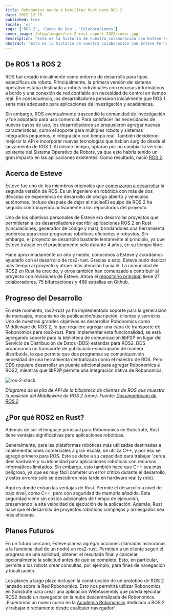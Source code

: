 ```yaml
---
title: Robonomics ayuda a habilitar Rust para ROS 2
date: 2022-12-29
published: true
locale: 'es'
tags: ['ROS 2', 'Casos de Uso', 'Colaboraciones']
cover_image: /blog/images/ros-2-rust-report-2022/cover.jpg
description: "Esta es la historia de nuestra colaboración con Esteve Fernández, un exmiembro del equipo original que creó el Sistema Operativo de Robots 2. Ha estado desarrollando enlaces de Rust para ROS 2 durante varios años. Queremos compartir la historia de este proyecto, explicar cómo ayudamos a Esteve y por qué tener Rust es útil para aplicaciones de robótica."
abstract: "Esta es la historia de nuestra colaboración con Esteve Fernández, un exmiembro del equipo original que creó el Sistema Operativo de Robots 2. Ha estado desarrollando enlaces de Rust para ROS 2 durante varios años. Queremos compartir la historia de este proyecto, explicar cómo ayudamos a Esteve y por qué tener Rust es útil para aplicaciones de robótica."
---
```


## De ROS 1 a ROS 2

ROS fue creado inicialmente como entorno de desarrollo para tipos específicos de robots. Principalmente, la primera versión del sistema operativo estaba destinada a robots individuales con recursos informáticos a bordo y una conexión de red confiable sin necesidad de control en tiempo real. En consecuencia, los desarrolladores pensaron inicialmente que ROS 1 sería más adecuado para aplicaciones de investigación y académicas.

Sin embargo, ROS eventualmente trascendió la comunidad de investigación y fue adoptado para uso comercial. Para satisfacer las necesidades de nuevos casos de uso, los desarrolladores se propusieron agregar nuevas características, como el soporte para múltiples robots y sistemas integrados pequeños, e integración con tiempo real. También decidieron mejorar la API e incorporar nuevas tecnologías que habían surgido desde el lanzamiento de ROS 1. Al mismo tiempo, optaron por no cambiar la versión existente del Sistema Operativo de Robots, ya que esto habría tenido un gran impacto en las aplicaciones existentes. Como resultado, nació [ROS 2](https://design.ros2.org/).

## Acerca de Esteve

Esteve fue uno de los miembros originales que [comenzaron a desarrollar](https://www.ros.org/news/2016/04/dirk-thomas-esteve-fernandez-and-william-woodall-osrf-state-of-ros-2.html) la segunda versión de ROS. Es un ingeniero en robótica con más de dos décadas de experiencia en desarrollo de código abierto y vehículos autónomos. Incluso después de dejar el núcleoEl equipo de ROS 2 ha seguido contribuyendo activamente a los repositorios del proyecto.

Uno de los objetivos personales de Esteve era desarrollar proyectos que permitieran a los desarrolladores escribir aplicaciones ROS 2 en Rust (vinculaciones, generador de código y más), brindándoles una herramienta poderosa para crear programas robóticos eficientes y robustos. Sin embargo, el proyecto se desarrolló bastante lentamente al principio, ya que Esteve trabajó en él prácticamente solo durante 4 años, en su tiempo libre.

Hace aproximadamente un año y medio, conocimos a Esteve y acordamos ayudarlo con el desarrollo de ros2-rust. Gracias a esto, Esteve pudo dedicar más tiempo al proyecto y atraer más atención hacia él. La comunidad de ROS2 en Rust ha crecido, y otros también han comenzado a contribuir al proyecto con revisiones de Esteve. Ahora el [repositorio principal](https://github.com/ros2-rust/ros2_rust) tiene 27 colaboradores, 75 bifurcaciones y 466 estrellas en Github.

## Progreso del Desarrollo

En este momento, ros2-rust ya ha implementado soporte para la generación de mensajes, mecanismo de publicación/suscripción, clientes y servicios. Uno de nuestros grandes objetivos es desarrollar Robonomics como Middleware de ROS 2, lo que requiere agregar una capa de transporte de Robonomics para ros2-rust. Para implementar esta funcionalidad, se está agregando soporte para la biblioteca de comunicación libP2P en lugar del Servicio de Distribución de Datos (DDS) estándar para ROS2. DDS proporciona un transporte de publicación-suscripción de manera distribuida, lo que permite que dos programas se comuniquen sin necesidad de una herramienta centralizada como el maestro de ROS. Pero DDS requiere desarrollar un puente adicional para agregar Robonomics a ROS2, mientras que libP2P permite una integración nativa de Robonomics.

![ros-2-stack](/blog/images/ros-2-rust-report-2022/ros-client-library-api-stack.png)

*Diagrama de la pila de API de la biblioteca de clientes de ROS que muestra la posición del Middleware de ROS 2 (rmw). Fuente: [Documentación de ROS 2](https://docs.ros.org/en/foxy/Concepts/About-Internal-Interfaces.html)*

## ¿Por qué ROS2 en Rust?

Además de ser el lenguaje principal para Robonomics en Substrate, Rust tiene ventajas significativas para aplicaciones robóticas.

Generalmente, para las plataformas robóticas más utilizadas destinadas a implementaciones comerciales a gran escala, se utiliza C++, y por eso se agregó primero para ROS. Esto se debe a su capacidad para trabajar 'cerca deel hardware y su idoneidad para aplicaciones robóticas con recursos informáticos limitados. Sin embargo, esto también hace que C++ sea más peligroso, ya que es muy fácil cometer un error crítico durante el desarrollo, y estos errores solo se descubren más tarde en hardware real (y roto).

Aquí es donde entran las ventajas de Rust. Permite el desarrollo a nivel de bajo nivel, como C++, pero con seguridad de memoria añadida. Esta seguridad viene sin costos adicionales de tiempo de ejecución, preservando la alta velocidad de ejecución de la aplicación. Además, Rust hace que el desarrollo de proyectos robóticos complejos y arriesgados sea más eficiente.

## Planes Futuros

En un futuro cercano, Esteve planea agregar acciones (llamadas asíncronas a la funcionalidad de un nodo) en ros2-rust. Permiten a un cliente seguir el progreso de una solicitud, obtener el resultado final y cancelar opcionalmente la solicitud antes de que se complete. Esto, en particular, permite a los robots crear consultas, por ejemplo, para fines de navegación y localización.

Los planes a largo plazo incluyen la construcción de un prototipo de ROS 2 lanzado sobre la Red Robonomics. Esto nos permitirá utilizar Robonomics en Substrate para crear una aplicación WebAssembly que pueda ejecutar ROS2 desde un navegador en la nube descentralizada de Robonomics. ¡Esperamos un nuevo curso en la [Academia Robonomics](https://robonomics.academy) dedicado a ROS 2 y trabajar directamente desde cualquier navegador!